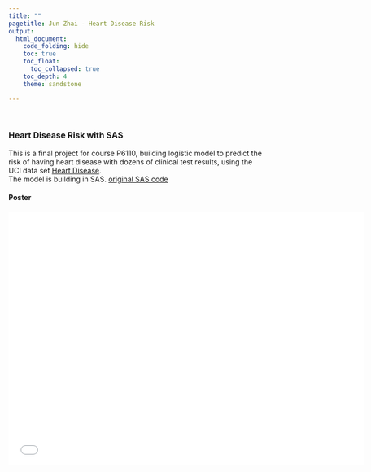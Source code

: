 ```yaml
---
title: ""
pagetitle: Jun Zhai - Heart Disease Risk
output: 
  html_document:
    code_folding: hide
    toc: true
    toc_float:      
      toc_collapsed: true
    toc_depth: 4
    theme: sandstone

---
```

<title>Jun Zhai - Estimating Risk of Heart Disease with SAS</title>
</br>

### Heart Disease Risk with SAS
This is a final project for course P6110, building logistic model to predict the risk of having heart disease with dozens of clinical test results, using the UCI data set [Heart Disease](https://archive.ics.uci.edu/ml/datasets/Heart+Disease).  
The model is building in SAS. [original SAS code](SAS.sas)
</br>

#### Poster

<embed src="./SAS.pdf" type="application/pdf"   height="500px" width="700">

</br>
</br>
<div class="tocify-extend-page" data-unique="tocify-extend-page" style="height: 0;"></div>
